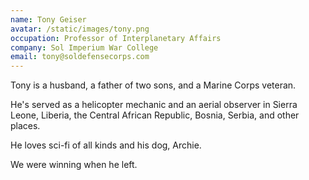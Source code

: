 ```yaml
---
name: Tony Geiser
avatar: /static/images/tony.png
occupation: Professor of Interplanetary Affairs
company: Sol Imperium War College
email: tony@soldefensecorps.com
---
```


Tony is a husband, a father of two sons, and a Marine Corps veteran.

He's served as a helicopter mechanic and an aerial observer in Sierra Leone, Liberia, the Central African Republic, Bosnia, Serbia, and other places.

He loves sci-fi of all kinds and his dog, Archie.

We were winning when he left.